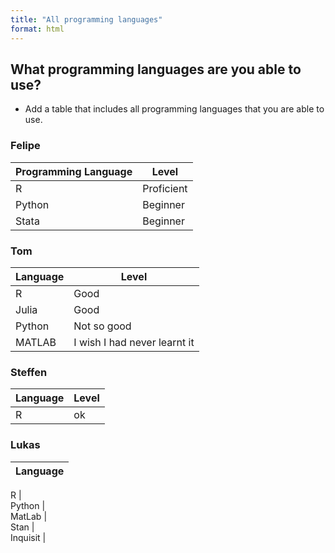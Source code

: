 ```yaml
---
title: "All programming languages"
format: html
---
```


## What programming languages are you able to use?
- Add a table that includes all programming languages that you are able to use.

### Felipe 
| Programming Language | Level |
| --- | --- |
| R | Proficient |
| Python | Beginner|
| Stata | Beginner |

### Tom
| Language | Level |
| --- | --- |
| R | Good |
| Julia | Good |
| Python | Not so good |
| MATLAB | I wish I had never learnt it |


### Steffen
| Language | Level |
| --- | --- |
| R | ok |

### Lukas
| Language  
|--------|

| R  | 
| Python   |
| MatLab |
| Stan |
| Inquisit |
